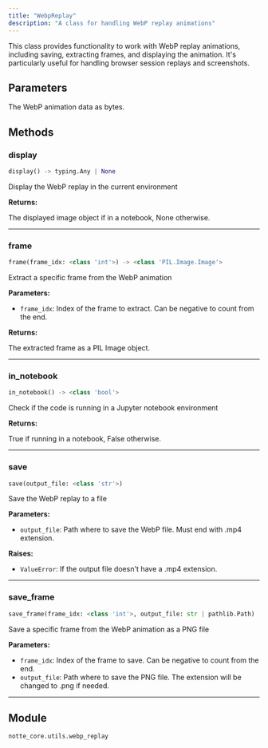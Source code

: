 ```yaml
---
title: "WebpReplay"
description: "A class for handling WebP replay animations"
---
```




This class provides functionality to work with WebP replay animations, including saving,
extracting frames, and displaying the animation. It's particularly useful for handling
browser session replays and screenshots.


## Parameters

<ParamField path="replay" type="Any">
  The WebP animation data as bytes.
</ParamField>

## Methods

### display

```python
display() -> typing.Any | None
```

Display the WebP replay in the current environment

**Returns:**

The displayed image object if in a notebook, None otherwise.

---

### frame

```python
frame(frame_idx: <class 'int'>) -> <class 'PIL.Image.Image'>
```

Extract a specific frame from the WebP animation

**Parameters:**

- `frame_idx`: Index of the frame to extract. Can be negative to count from the end.

**Returns:**

The extracted frame as a PIL Image object.

---

### in_notebook

```python
in_notebook() -> <class 'bool'>
```

Check if the code is running in a Jupyter notebook environment

**Returns:**

True if running in a notebook, False otherwise.

---

### save

```python
save(output_file: <class 'str'>)
```

Save the WebP replay to a file

**Parameters:**

- `output_file`: Path where to save the WebP file. Must end with .mp4 extension.

**Raises:**

- `ValueError`: If the output file doesn't have a .mp4 extension.

---

### save_frame

```python
save_frame(frame_idx: <class 'int'>, output_file: str | pathlib.Path)
```

Save a specific frame from the WebP animation as a PNG file

**Parameters:**

- `frame_idx`: Index of the frame to save. Can be negative to count from the end.
- `output_file`: Path where to save the PNG file. The extension will be changed to .png if needed.

---



## Module

`notte_core.utils.webp_replay`
